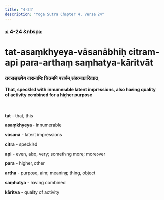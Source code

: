 ```yaml
---
title: "4-24"
description: "Yoga Sutra Chapter 4, Verse 24"
---
```


### [<](/Chapter-4/4-23/) 4-24 &nbsp[>](/Chapter-4/4-25/)

# tat-asaṃkhyeya-vāsanābhiḥ citram-api para-arthaṃ saṃhatya-kāritvāt

### तदसङ्ख्येय वासनाभिः चित्रमपि परार्थम् संहत्यकारित्वात्

#### That, speckled with innumerable latent impressions, also having quality of activity combined for a higher purpose

<br />

**tat** - that, this

**asaṃkhyeya** - innumerable

**vāsanā** - latent impressions

**citra** - speckled

**api** - even, also, very; something more; moreover

**para** - higher, other

**artha** - purpose, aim; meaning; thing, object

**saṃhatya** - having combined

**kāritva** - quality of activity

<br />
